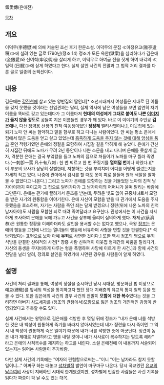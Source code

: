 銀愛傳(은애전)

[[목차]]
== 개요 ==
이덕무(李德懋)에 의해 저술된 조선 후기 한문소설. 이덕무의 문집 ≪아정유고(雅亭遺稿)≫에 실려 있는 글로 1790년(정조 14) 정조가 모든 옥안(獄案)을 심리하다가 김은애(金銀愛)와 신여척(申汝倜)을 살리게 하고, 이덕무로 하여금 전을 짓게 하여 내각의 ≪일력 (日曆)≫에 싣게 하였다고 한다.
실제 살인 사건의 전말과 그 법적 처리 결과를 다룬 글로 일종의 논픽션이다.

== 내용 ==
김은애는 [[강진군|강진현]]에 살고 있는 양반집의 딸인데[* 조선시대까지 여성들은 제대로 된 이름을 갖지 못했을 것이라는 선입견과는 달리, 실제 역사에 남은 여성들을 보면 엄연히 자기 이름을 똑바로 갖고 있는데다가 그 이름마저 '''현대의 여성에게 그대로 붙여도 나쁜 [[이미지]]가 들지 않을 정도로''' 공들여 지은 이름들인 경우가 꽤 있다. 바로 이 이야기의 주인공 '''김은애'''나, 다산 [[정약용]] 선생의 친척 여동생이었던 '''정정혜''' 엘리사벳이나.], 이웃집에 있는 퇴기 노파 안 씨는 험악하고 말을 함부로 하고 다니는 사람이었다. 안 씨는 평소 은애네 집에서 많은 도움을 얻고 살고 있었는데 [[적반하장|흡족하게 도움을 주지 않는 것에 대해 앙심을 품고]] 혼인 적령기였던 은애의 정절을 모함하여 시집갈 길을 막히게 해 놓았다. 
은애가 간신히 시집간 뒤에도 노파가 무려 2년 동안이나 나쁜 소문을 내고 다니며 은애를 못살게 굴자, 격분한 은애는 결국 부엌칼을 들고 노파의 집으로 쳐들어가 노파를 마구 찔러 죽였다.(一刺卽一罵 凡十有八刺 : 한 번 찌르고 한 번 꾸짖기를 '''열여덟 번'''이나 하였다.)[* 이 부분의 묘사가 상당히 살벌한데, 저항하는 것을 뿌리치며 어디를 어떻게 찔렀는지를 자세히 적고 있다. 나중에 관아에서 검시를 할 때도 옷이 피로 물들어 원래 색깔을 알아볼 수 없었다고 나온다.] 
그리고 노파가 은애를 모함하는 것을 거들었던 노파의 친척 남자아이까지 죽이고자 그 집으로 달려가다가 그 남자아이의 어머니가 울며 말리는 바람에 그만둔다.
은애는 관가에 끌려가서 문초를 받는데, 두려운 빛도 없이 규중처녀로서 모함을 받은 자기의 원통함을 이야기한다. 은애 자신이 모함을 받을 때 관가에서 도움을 주지 못했음을 호소하며, 자기는 사람을 죽인 죄는 달게 받겠으니 정련(위에 나온 노파의 친척 남자아이)도 사람을 모함한 죄로 때려 죽여달라고 요구한다.
관청에서는 이 사건을 자세하게 조사하여 은애를 옥에 가두고 사건을 상부에 올리어 심의하게 했다. 
채제공(蔡濟恭)은 원통한 정황을 이해하더라도 살인을 용서할 수는 없다고 했으나, 국왕 [[정조]]는 은애의 행동을 고전에 나오는 열녀들의 행동에 비유하며 사형을 면할 것을 판결한다.[* 석방되었다는 표현으로 보아 아예 '''무죄'''로 사면한 것이다.]
또한 역시 정조의 명으로 무죄 석방을 판결한 신여척의 사건[* 장흥 사람 신여척이 이웃집 형제간의 싸움을 말리다가, 자신의 동생을 무지비하게 다루는 형을 폭행하여 사망에 이르게 한 사건.]과 함께 사건의 전말을 널리 알려, 정의로 살인을 하였기에 사면된 경우를 사람들이 알게 하였다.

== 설명 ==
사건의 처리 결과를 통해, 여성의 정절을 중시하던 당시 시대상, 명문화된 법 이상으로 예교(禮敎)를 앞세워 백성을 통치하고자 했던 당대 지배층의 유교적 통치 철학 등을 엿볼 수 있다. 
또한 김은애의 사건의 경우 사건의 전말이 '''모함에 대한 복수'''였다는 것을 고려하면 아버지 [[사도세자]]를 (정조의 관점에서)모함으로 잃은 정조의 개인적인 감정이 반영되었다고 추측할 수도 있다.

실제 사건에서는 왕명으로 김은애를 석방한 후 몇일 뒤에 정조가 "내가 은애 너를 석방한 것은 내 백성이 원통하게 죽기를 바라지 않아서였는데 네가 정련을 다시 죽이면 그 역시 내 백성이 원통하게 죽은 일이기 때문에 내가 너를 석방한 뜻에 어긋난다. 정련이 놈은 내가 제대로 처벌하라고 명을 내릴 것이니 네가 사사로이 복수하지는 말도록 해라" 라고 은애의 사적복수를 제지하는 하교를 내린다. 소설 은애전에 이 내용까지 서술되어 있는지는 읽어본 사람들이 추가바람.

다만 실제 사건의 기록에는 "여자의 편협함으로써는..."이니 "이는 남자라도 참지 못할 일이니..." 어쩌구 하는 대놓고 [[성차별]]적 발언이 마구마구 나온다. 당시 국교였던 [[유교]]의 [[남존여비]] 사상이 지배하던 시대적 한계였겠지만, 성차별에 민감한 사람들은 사건 기록을 읽다가 짜증이 팍 날 수도 있는 대목.

